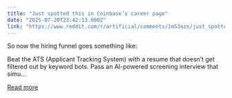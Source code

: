 ```yaml
---
title: "Just spotted this in Coinbase’s career page"
date: "2025-07-20T23:42:13.000Z"
link: "https://www.reddit.com/r/artificial/comments/1m53ozn/just_spotted_this_in_coinbases_career_page/"
---
```


So now the hiring funnel goes something like:
  
Beat the ATS (Applicant Tracking System) with a resume that doesn’t get filtered out by keyword bots.
 Pass an AI-powered screening interview that simu...

[Read more](https://www.reddit.com/r/artificial/comments/1m53ozn/just_spotted_this_in_coinbases_career_page/)
